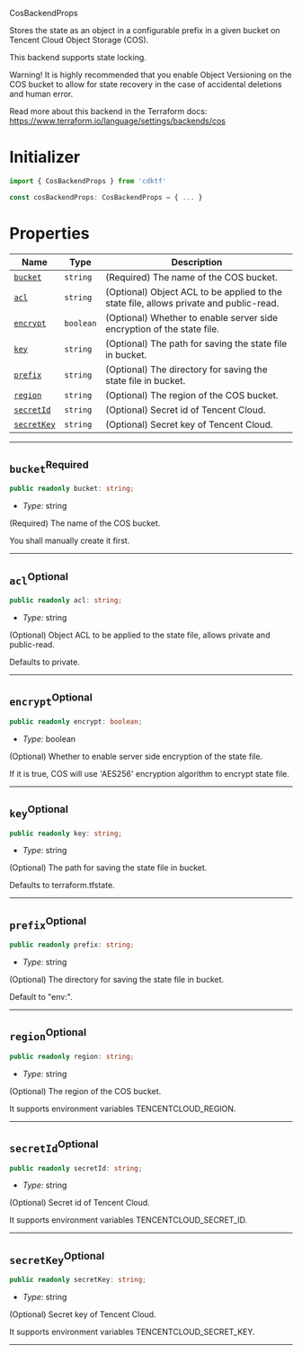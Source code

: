  CosBackendProps <a name="CosBackendProps" id="cdktf.CosBackendProps"></a>

Stores the state as an object in a configurable prefix in a given bucket on Tencent Cloud Object Storage (COS).

This backend supports state locking.

Warning! It is highly recommended that you enable Object Versioning on the COS bucket to allow for state recovery in the case of accidental deletions and human error.

Read more about this backend in the Terraform docs:
https://www.terraform.io/language/settings/backends/cos

# Initializer <a name="Initializer" id="cdktf.CosBackendProps.Initializer"></a>

```typescript
import { CosBackendProps } from 'cdktf'

const cosBackendProps: CosBackendProps = { ... }
```

# Properties <a name="Properties" id="Properties"></a>

| **Name** | **Type** | **Description** |
| --- | --- | --- |
| <code><a href="#cdktf.CosBackendProps.property.bucket">bucket</a></code> | <code>string</code> | (Required) The name of the COS bucket. |
| <code><a href="#cdktf.CosBackendProps.property.acl">acl</a></code> | <code>string</code> | (Optional) Object ACL to be applied to the state file, allows private and public-read. |
| <code><a href="#cdktf.CosBackendProps.property.encrypt">encrypt</a></code> | <code>boolean</code> | (Optional) Whether to enable server side encryption of the state file. |
| <code><a href="#cdktf.CosBackendProps.property.key">key</a></code> | <code>string</code> | (Optional) The path for saving the state file in bucket. |
| <code><a href="#cdktf.CosBackendProps.property.prefix">prefix</a></code> | <code>string</code> | (Optional) The directory for saving the state file in bucket. |
| <code><a href="#cdktf.CosBackendProps.property.region">region</a></code> | <code>string</code> | (Optional) The region of the COS bucket. |
| <code><a href="#cdktf.CosBackendProps.property.secretId">secretId</a></code> | <code>string</code> | (Optional) Secret id of Tencent Cloud. |
| <code><a href="#cdktf.CosBackendProps.property.secretKey">secretKey</a></code> | <code>string</code> | (Optional) Secret key of Tencent Cloud. |

---

## `bucket`<sup>Required</sup> <a name="bucket" id="cdktf.CosBackendProps.property.bucket"></a>

```typescript
public readonly bucket: string;
```

- *Type:* string

(Required) The name of the COS bucket.

You shall manually create it first.

---

## `acl`<sup>Optional</sup> <a name="acl" id="cdktf.CosBackendProps.property.acl"></a>

```typescript
public readonly acl: string;
```

- *Type:* string

(Optional) Object ACL to be applied to the state file, allows private and public-read.

Defaults to private.

---

## `encrypt`<sup>Optional</sup> <a name="encrypt" id="cdktf.CosBackendProps.property.encrypt"></a>

```typescript
public readonly encrypt: boolean;
```

- *Type:* boolean

(Optional) Whether to enable server side encryption of the state file.

If it is true, COS will use 'AES256' encryption algorithm to encrypt state file.

---

## `key`<sup>Optional</sup> <a name="key" id="cdktf.CosBackendProps.property.key"></a>

```typescript
public readonly key: string;
```

- *Type:* string

(Optional) The path for saving the state file in bucket.

Defaults to terraform.tfstate.

---

## `prefix`<sup>Optional</sup> <a name="prefix" id="cdktf.CosBackendProps.property.prefix"></a>

```typescript
public readonly prefix: string;
```

- *Type:* string

(Optional) The directory for saving the state file in bucket.

Default to "env:".

---

## `region`<sup>Optional</sup> <a name="region" id="cdktf.CosBackendProps.property.region"></a>

```typescript
public readonly region: string;
```

- *Type:* string

(Optional) The region of the COS bucket.

It supports environment variables TENCENTCLOUD_REGION.

---

## `secretId`<sup>Optional</sup> <a name="secretId" id="cdktf.CosBackendProps.property.secretId"></a>

```typescript
public readonly secretId: string;
```

- *Type:* string

(Optional) Secret id of Tencent Cloud.

It supports environment variables TENCENTCLOUD_SECRET_ID.

---

## `secretKey`<sup>Optional</sup> <a name="secretKey" id="cdktf.CosBackendProps.property.secretKey"></a>

```typescript
public readonly secretKey: string;
```

- *Type:* string

(Optional) Secret key of Tencent Cloud.

It supports environment variables TENCENTCLOUD_SECRET_KEY.

---
